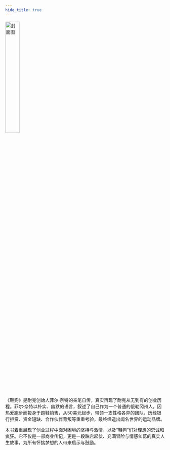 ```yaml
---
hide_title: true
---
```


<ProgressBar percent={100} label="完成进度" />

<img src="https://static.kjuu.cc/tana/202509220003849.jpg" alt="封面图" width="30%" />

《鞋狗》是耐克创始人菲尔·奈特的亲笔自传，真实再现了耐克从无到有的创业历程。菲尔·奈特以朴实、幽默的语言，叙述了自己作为一个普通的俄勒冈州人，因热爱跑步而投身于跑鞋销售，从50美元起步，带领一支性格各异的团队，历经银行拒贷、资金短缺、合作伙伴背叛等重重考验，最终缔造出闻名世界的运动品牌。

本书着重展现了创业过程中面对困境的坚持与激情，以及“鞋狗”们对理想的忠诚和疯狂。它不仅是一部商业传记，更是一段跌宕起伏、充满冒险与情感纠葛的真实人生故事，为所有怀揣梦想的人带来启示与鼓励。